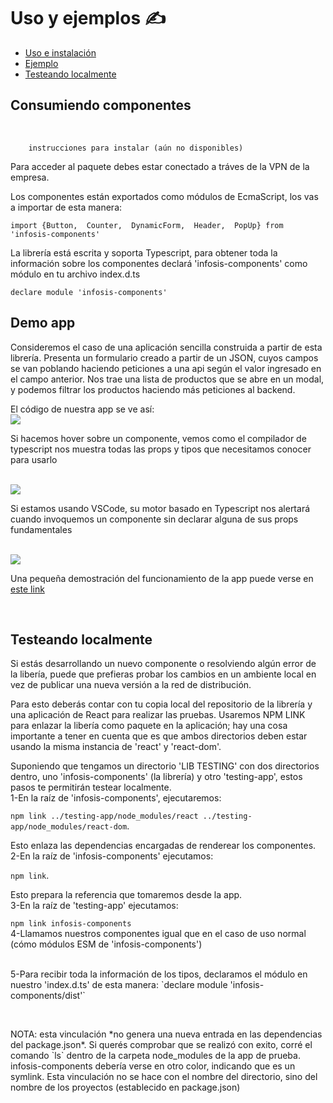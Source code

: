 
<Meta title="DOCS/Uso y ejemplos" />

<style>
  {`
    ul{
      max-width: 70ch!important
    }
    li {
      font-size: 1rem !important;
      margin: .5rem 0 !important;
      color: #494E6E !important;
    } 
    li>span{
      font-weight: bolder;
    }
    .logo{
      width: 200px;
      margin-bottom: 2rem;
    }
    h1 {
      color: #383C54 !important;
      max-width: 32ch !important;
    }
    h3 {
      max-width: 59ch !important;
      color: #383C54 !important;
    }x
    ul{
      max-width: 70ch!important
    }
    p {
      margin: .5rem 0 !important;
      font-size: 1rem !important;
      color: #494E6E !important;
    } 
    div:not(.langauge-plaintext)>span{
      font-weight: bolder;
      color: #494E6E !important;
    }
    p>span{
        font-weight: bold;
    }
    img {
      max-width: 650px !important;
      height: auto;
      margin: auto !important;
    }
    .small-img{
      min-width: 900px !important;
      object-fit: cover;
    }
  `}
</style>


# Uso y ejemplos ✍️



- [Uso e instalación](#consumiendo-componentes) 
- [Ejemplo](#demo-app) 
- [Testeando localmente](#testeando-localmente) 



## Consumiendo componentes
<br />

<code>
    instrucciones para instalar (aún no disponibles)
</code>

Para acceder al paquete debes estar conectado a tráves de <span>la VPN de la empresa.</span>

Los componentes están exportados como <span>módulos de EcmaScript</span>, los vas a importar de esta manera:

`import {Button,  Counter,  DynamicForm,  Header,  PopUp} from 'infosis-components'`

La librería está escrita y soporta Typescript, para obtener toda la información sobre los componentes declará 'infosis-components' como módulo en tu archivo index.d.ts

`declare module 'infosis-components'`


## Demo app

Consideremos el caso de una aplicación sencilla construida a partir de esta librería. Presenta un formulario creado a partir de un JSON, cuyos campos se van poblando haciendo peticiones a una api según el valor ingresado en el campo anterior. Nos trae una lista de productos que se abre en un modal, y podemos filtrar los productos haciendo más peticiones al backend.

El código de nuestra app se ve así:
<br />
<img src={APP_DEMO} />
<br />
<p>
Si hacemos hover sobre un componente, vemos como el compilador de typescript nos muestra todas las props y tipos que necesitamos conocer para usarlo
</p>
<br />
<img src={APP_DEMO_TS} class='small-img'/>
<br />
<p>
Si estamos usando VSCode, su motor basado en Typescript nos alertará cuando invoquemos un componente sin declarar alguna de sus props fundamentales
</p>
<br />
<img src={APP_DEMO_ERROR} class='small-img' />
<br />
<p>
Una pequeña demostración del funcionamiento de la app puede verse en  
<a href="https://www.loom.com/share/e51f7e3cc1dd4c108b36359389ead2c6" target="_blank"> este link</a>
</p>
 <br/>


## Testeando localmente

Si estás desarrollando un nuevo componente o resolviendo algún error de la libería, puede que prefieras probar los cambios en un ambiente local en vez de publicar una nueva versión a la red de distribución.

Para esto deberás contar con tu copia local del repositorio de la librería y una aplicación de React para realizar las pruebas. Usaremos NPM LINK para enlazar la libería como paquete en la aplicación; hay una cosa importante a tener en cuenta que es que ambos directorios deben estar usando la misma instancia de 'react' y 'react-dom'.

Suponiendo que tengamos un directorio 'LIB TESTING' con dos directorios dentro, uno 'infosis-components' (la librería) y otro 'testing-app', estos pasos te permitirán testear localmente.
<br />
<span>1-En la raíz de 'infosis-components', ejecutaremos:</span>

`npm link ../testing-app/node_modules/react ../testing-app/node_modules/react-dom`. 

Esto enlaza las dependencias encargadas de renderear los componentes.
<br />
<span>2-En la raíz de 'infosis-components' ejecutamos:</span>

`npm link`.

 Esto prepara la referencia que tomaremos desde la app.
<br />
<span>3-En la raíz de 'testing-app' ejecutamos:</span>

`npm link infosis-components`
<br />
<span>4-Llamamos nuestros componentes igual que en el caso de uso normal (cómo módulos ESM de 'infosis-components')</span>
<br />
<br />
<p><span>5-Para recibir toda la información de los tipos, declaramos el módulo en nuestro 'index.d.ts' de esta manera:</span>
`declare module 'infosis-components/dist'`</p>
<br />

<p>
<span>NOTA:</span> esta vinculación *no genera una nueva entrada en las dependencias del package.json*. Si querés comprobar que se realizó con exito, corré el comando `ls` dentro de la carpeta node_modules de la app de prueba. infosis-components debería verse en otro color, indicando que es un symlink. Esta vinculación no se hace con el nombre del directorio, sino del nombre de los proyectos (establecido en package.json)
</p>




